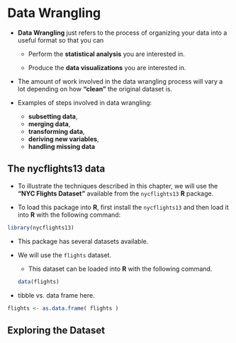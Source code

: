 # Data Wrangling {#datawrangling}

* **Data Wrangling** just refers to 
the process of organizing your data into a useful format so 
that you can 
    + Perform the **statistical analysis** you are interested in.
    
    + Produce the **data visualizations** you are interested in.

* The amount of work involved in the data wrangling process will
vary a lot depending on how **"clean"** the original dataset is. 

* Examples of steps involved in data wrangling:
    + **subsetting data**,
    + **merging data**, 
    + **transforming data**, 
    + **deriving new variables**,
    + **handling missing data**

## The nycflights13 data

* To illustrate the techniques described in this chapter, we will use the **"NYC Flights Dataset"** available from the `nycflights13` **R** package.

* To load this package into **R**, first install the `nycflights13` and 
then load it into **R** with the following command:
```r
library(nycflights13)
```

* This package has several datasets available.

* We will use the `flights` dataset. 
    + This dataset can be loaded into **R** with the following command.
```r
data(flights)
```

* tibble vs. data frame here.
```r
flights <- as.data.frame( flights )
```

## Exploring the Dataset


